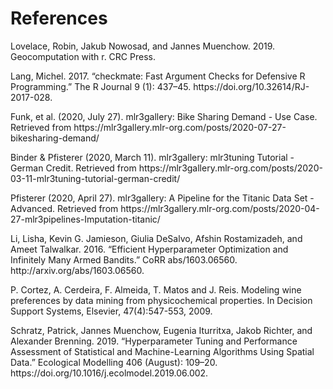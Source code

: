 # References

Lovelace, Robin, Jakub Nowosad, and Jannes Muenchow. 2019. Geocomputation with r. CRC Press.

Lang, Michel. 2017. “checkmate: Fast Argument Checks for Defensive R Programming.” The R Journal 9 (1): 437–45. https://doi.org/10.32614/RJ-2017-028.

Funk, et al. (2020, July 27). mlr3gallery: Bike Sharing Demand - Use Case. Retrieved from https://mlr3gallery.mlr-org.com/posts/2020-07-27-bikesharing-demand/

Binder & Pfisterer (2020, March 11). mlr3gallery: mlr3tuning Tutorial - German Credit. Retrieved from https://mlr3gallery.mlr-org.com/posts/2020-03-11-mlr3tuning-tutorial-german-credit/

Pfisterer (2020, April 27). mlr3gallery: A Pipeline for the Titanic Data Set - Advanced. Retrieved from https://mlr3gallery.mlr-org.com/posts/2020-04-27-mlr3pipelines-Imputation-titanic/

Li, Lisha, Kevin G. Jamieson, Giulia DeSalvo, Afshin Rostamizadeh, and Ameet Talwalkar. 2016. “Efficient Hyperparameter Optimization and Infinitely Many Armed Bandits.” CoRR abs/1603.06560. http://arxiv.org/abs/1603.06560.

P. Cortez, A. Cerdeira, F. Almeida, T. Matos and J. Reis.
Modeling wine preferences by data mining from physicochemical properties. In Decision Support Systems, Elsevier, 47(4):547-553, 2009.

Schratz, Patrick, Jannes Muenchow, Eugenia Iturritxa, Jakob Richter, and Alexander Brenning. 2019. “Hyperparameter Tuning and Performance Assessment of Statistical and Machine-Learning Algorithms Using Spatial Data.” Ecological Modelling 406 (August): 109–20. https://doi.org/10.1016/j.ecolmodel.2019.06.002.
